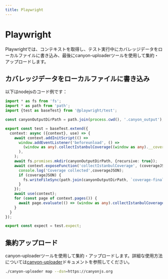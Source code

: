 ```yaml
---
title: Playwright
---
```


# Playwright

Playwrightでは、コンテキストを取得し、テスト実行中にカバレッジデータをローカルファイルに書き込み、最後にcanyon-uploaderツールを使用して集約・アップロードします。

## カバレッジデータをローカルファイルに書き込み

以下はnodejsのコード例です：

```ts copy
import * as fs from 'fs';
import * as path from 'path';
import {test as baseTest} from '@playwright/test';

const canyonOutputDirPath = path.join(process.cwd(), '.canyon_output');

export const test = baseTest.extend({
  context: async ({context}, use) => {
    await context.addInitScript(() =>
      window.addEventListener('beforeunload', () =>
        (window as any).collectIstanbulCoverage((window as any).__coverage__)
      ),
    );
    await fs.promises.mkdir(canyonOutputDirPath, {recursive: true});
    await context.exposeFunction('collectIstanbulCoverage', (coverageJSON) => {
      console.log('Coverage collected',coverageJSON);
      if (coverageJSON) {
        fs.writeFileSync(path.join(canyonOutputDirPath, `coverage-final-${new Date().valueOf()}.json`), JSON.stringify(coverageJSON));
      }
    });
    await use(context);
    for (const page of context.pages()) {
      await page.evaluate(() => (window as any).collectIstanbulCoverage((window as any).__coverage__));
    }
  }
});

export const expect = test.expect;


```

## 集約アップロード

canyon-uploaderツールを使用して集約・アップロードします。詳細な使用方法については[canyon-uploader](/docs/ecosystem/canyon-uploader)ドキュメントを参照してください。

```bash copy
./canyon-uploader map --dsn=https://canyonjs.org
```
